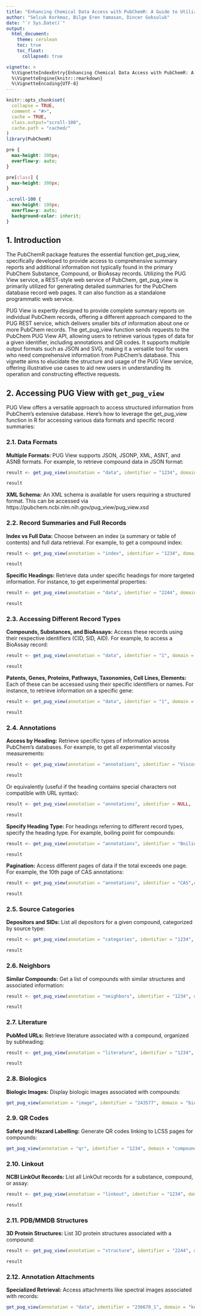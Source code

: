```yaml
---
title: "Enhancing Chemical Data Access with PubChemR: A Guide to Utilizing PUG View Service"
author: "Selcuk Korkmaz, Bilge Eren Yamasan, Dincer Goksuluk"
date: "`r Sys.Date()`"
output: 
  html_document:
    theme: cerulean
    toc: true
    toc_float:
      collapsed: true

vignette: >
  %\VignetteIndexEntry{Enhancing Chemical Data Access with PubChemR: A Guide to Utilizing PUG View Service}
  %\VignetteEngine{knitr::rmarkdown}
  %\VignetteEncoding{UTF-8}
---
```


```r
knitr::opts_chunk$set(
  collapse = TRUE,
  comment = "#>",
  cache = TRUE,
  class.output="scroll-100",
  cache.path = "cached/"
)
library(PubChemR)
```

```css
pre {
  max-height: 300px;
  overflow-y: auto;
}

pre[class] {
  max-height: 300px;
}
```

```css
.scroll-100 {
  max-height: 100px;
  overflow-y: auto;
  background-color: inherit;
}
```

## 1. Introduction

The PubChemR package features the essential function get_pug_view, specifically developed to provide access to comprehensive summary reports and additional information not typically found in the primary PubChem Substance, Compound, or BioAssay records. Utilizing the PUG View service, a REST-style web service of PubChem, get_pug_view is primarily utilized for generating detailed summaries for the PubChem database record web pages. It can also function as a standalone programmatic web service.

PUG View is expertly designed to provide complete summary reports on individual PubChem records, offering a different approach compared to the PUG REST service, which delivers smaller bits of information about one or more PubChem records. The get_pug_view function sends requests to the PubChem PUG View API, allowing users to retrieve various types of data for a given identifier, including annotations and QR codes. It supports multiple output formats such as JSON and SVG, making it a versatile tool for users who need comprehensive information from PubChem's database. This vignette aims to elucidate the structure and usage of the PUG View service, offering illustrative use cases to aid new users in understanding its operation and constructing effective requests.

## 2. Accessing PUG View with `get_pug_view`

PUG View offers a versatile approach to access structured information from PubChem's extensive database. Here's how to leverage the get_pug_view function in R for accessing various data formats and specific record summaries:

### 2.1. Data Formats

**Multiple Formats:** PUG View supports JSON, JSONP, XML, ASNT, and ASNB formats. For example, to retrieve compound data in JSON format:

```r
result <- get_pug_view(annotation = "data", identifier = "1234", domain = "compound", output = "JSON")
```

```r
result
```

**XML Schema:** An XML schema is available for users requiring a structured format. This can be accessed via https://pubchem.ncbi.nlm.nih.gov/pug_view/pug_view.xsd

### 2.2. Record Summaries and Full Records

**Index vs Full Data:** Choose between an index (a summary or table of contents) and full data retrieval. For example, to get a compound index:

```r
result <- get_pug_view(annotation = "index", identifier = "1234", domain = "compound", output = "XML")
```

```r
result
```

**Specific Headings:** Retrieve data under specific headings for more targeted information. For instance, to get experimental properties:

```r
result <- get_pug_view(annotation = "data", identifier = "2244", domain = "compound", output = "JSON", heading = "Experimental Properties")
```

```r
result
```

### 2.3. Accessing Different Record Types

**Compounds, Substances, and BioAssays:** Access these records using their respective identifiers (CID, SID, AID). For example, to access a BioAssay record:

```r
result <- get_pug_view(annotation = "data", identifier = "1", domain = "assay", output = "JSON")
```

```r
result
```

**Patents, Genes, Proteins, Pathways, Taxonomies, Cell Lines, Elements:** Each of these can be accessed using their specific identifiers or names. For instance, to retrieve information on a specific gene:

```r
result <- get_pug_view(annotation = "data", identifier = "1", domain = "gene", output = "JSON")
```

```r
result
```

### 2.4. Annotations

**Access by Heading:** Retrieve specific types of information across PubChem's databases. For example, to get all experimental viscosity measurements:

```r
result <- get_pug_view(annotation = "annotations", identifier = "Viscosity",   domain = "heading", output = "JSON")
```

```r
result
```

Or equivalently (useful if the heading contains special characters not compatible with URL syntax):

```r
result <- get_pug_view(annotation = "annotations", identifier = NULL,   domain = "heading", output = "JSON", heading = "Viscosity")
```

```r
result
```


**Specify Heading Type:** For headings referring to different record types, specify the heading type. For example, boiling point for compounds:

```r
result <- get_pug_view(annotation = "annotations", identifier = "Boiling Point", domain = "heading", output = "XML", headingType = "Compound")
```

```r
result
```

**Pagination:** Access different pages of data if the total exceeds one page. For example, the 10th page of CAS annotations:

```r
result <- get_pug_view(annotation = "annotations", identifier = "CAS",domain = "heading", output = "JSON", page = "10")
```

```r
result
```

### 2.5. Source Categories

**Depositors and SIDs:** List all depositors for a given compound, categorized by source type:

```r
result <- get_pug_view(annotation = "categories", identifier = "1234", domain = "compound", output = "JSON")
```

```r
result
```

### 2.6. Neighbors

**Similar Compounds:** Get a list of compounds with similar structures and associated information:

```r
result <- get_pug_view(annotation = "neighbors", identifier = "1234", domain = "compound", output = "JSON")
```

```r
result
```

### 2.7. Literature

**PubMed URLs:** Retrieve literature associated with a compound, organized by subheading:

```r
result <- get_pug_view(annotation = "literature", identifier = "1234", domain = "compound", output = "JSON")
```

```r
result
```

### 2.8. Biologics

**Biologic Images:** Display biologic images associated with compounds:

```r
get_pug_view(annotation = "image", identifier = "243577", domain = "biologic", output = "SVG")
```

### 2.9. QR Codes

**Safety and Hazard Labelling:** Generate QR codes linking to LCSS pages for compounds:

```r
get_pug_view(annotation = "qr", identifier = "1234", domain = "compound", output = "SVG", qrSize = "short")
```

### 2.10. Linkout

**NCBI LinkOut Records:** List all LinkOut records for a substance, compound, or assay:

```r
result <- get_pug_view(annotation = "linkout", identifier = "1234", domain = "compound", output = "JSON")
```

```r
result
```

### 2.11. PDB/MMDB Structures

**3D Protein Structures:** List 3D protein structures associated with a compound:

```r
result <- get_pug_view(annotation = "structure", identifier = "2244", domain = "compound", output = "JSON")
```

```r
result
```

### 2.12. Annotation Attachments

**Specialized Retrieval:** Access attachments like spectral images associated with records:

```r
get_pug_view(annotation = "data", identifier = "236678_1", domain = "key")
```


